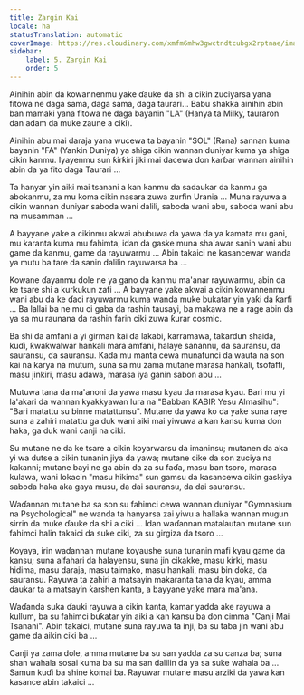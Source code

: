 ```yaml
---
title: Zargin Kai
locale: ha
statusTranslation: automatic
coverImage: https://res.cloudinary.com/xmfm6mhw3gwctndtcubgx2rptnae/image/upload/v1740468922/small_cover_tratado_de_psicologia_revolucionaria_a4c0dca4e0.webp
sidebar:
    label: 5. Zargin Kai
    order: 5
---
```

Ainihin abin da kowannenmu yake ɗauke da shi a cikin zuciyarsa yana fitowa ne daga sama, daga sama, daga taurari... Babu shakka ainihin abin ban mamaki yana fitowa ne daga bayanin "LA" (Hanya ta Milky, tauraron dan adam da muke zaune a ciki).

Ainihin abu mai daraja yana wucewa ta bayanin "SOL" (Rana) sannan kuma bayanin "FA" (Yankin Duniya) ya shiga cikin wannan duniyar kuma ya shiga cikin kanmu. Iyayenmu sun ƙirƙiri jiki mai dacewa don karɓar wannan ainihin abin da ya fito daga Taurari ...

Ta hanyar yin aiki mai tsanani a kan kanmu da sadaukar da kanmu ga abokanmu, za mu koma cikin nasara zuwa zurfin Urania ... Muna rayuwa a cikin wannan duniyar saboda wani dalili, saboda wani abu, saboda wani abu na musamman ...

A bayyane yake a cikinmu akwai abubuwa da yawa da ya kamata mu gani, mu karanta kuma mu fahimta, idan da gaske muna sha'awar sanin wani abu game da kanmu, game da rayuwarmu ... Abin takaici ne kasancewar wanda ya mutu ba tare da sanin dalilin rayuwarsa ba ...

Kowane ɗayanmu dole ne ya gano da kanmu ma'anar rayuwarmu, abin da ke tsare shi a kurkukun zafi ... A bayyane yake akwai a cikin kowannenmu wani abu da ke ɗaci rayuwarmu kuma wanda muke buƙatar yin yaƙi da ƙarfi ... Ba lallai ba ne mu ci gaba da rashin tausayi, ba makawa ne a rage abin da ya sa mu raunana da rashin farin ciki zuwa ƙurar cosmic.

Ba shi da amfani a yi girman kai da lakabi, karramawa, takardun shaida, kuɗi, ƙwaƙwalwar hankali mara amfani, halaye sanannu, da sauransu, da sauransu, da sauransu. Kada mu manta cewa munafunci da wauta na son kai na karya na mutum, suna sa mu zama mutane marasa hankali, tsofaffi, masu jinkiri, masu adawa, marasa iya ganin sabon abu ...

Mutuwa tana da ma'anoni da yawa masu kyau da marasa kyau. Bari mu yi la'akari da wannan kyakkyawan lura na "Babban KABIR Yesu Almasihu": "Bari matattu su binne matattunsu". Mutane da yawa ko da yake suna raye suna a zahiri matattu ga duk wani aiki mai yiwuwa a kan kansu kuma don haka, ga duk wani canji na ciki.

Su mutane ne da ke tsare a cikin koyarwarsu da imaninsu; mutanen da aka yi wa dutse a cikin tunanin jiya da yawa; mutane cike da son zuciya na kakanni; mutane bayi ne ga abin da za su faɗa, masu ban tsoro, marasa kulawa, wani lokacin "masu hikima" sun gamsu da kasancewa cikin gaskiya saboda haka aka gaya musu, da dai sauransu, da dai sauransu.

Waɗannan mutane ba sa son su fahimci cewa wannan duniyar "Gymnasium na Psychological" ne wanda ta hanyarsa zai yiwu a hallaka wannan mugun sirrin da muke ɗauke da shi a ciki ... Idan waɗannan matalautan mutane sun fahimci halin takaici da suke ciki, za su girgiza da tsoro ...

Koyaya, irin waɗannan mutane koyaushe suna tunanin mafi kyau game da kansu; suna alfahari da halayensu, suna jin cikakke, masu kirki, masu hidima, masu daraja, masu taimako, masu hankali, masu bin doka, da sauransu. Rayuwa ta zahiri a matsayin makaranta tana da kyau, amma ɗaukar ta a matsayin ƙarshen kanta, a bayyane yake mara ma'ana.

Waɗanda suka ɗauki rayuwa a cikin kanta, kamar yadda ake rayuwa a kullum, ba su fahimci buƙatar yin aiki a kan kansu ba don cimma "Canji Mai Tsanani". Abin takaici, mutane suna rayuwa ta inji, ba su taɓa jin wani abu game da aikin ciki ba ...

Canji ya zama dole, amma mutane ba su san yadda za su canza ba; suna shan wahala sosai kuma ba su ma san dalilin da ya sa suke wahala ba ... Samun kuɗi ba shine komai ba. Rayuwar mutane masu arziki da yawa kan kasance abin takaici ...

